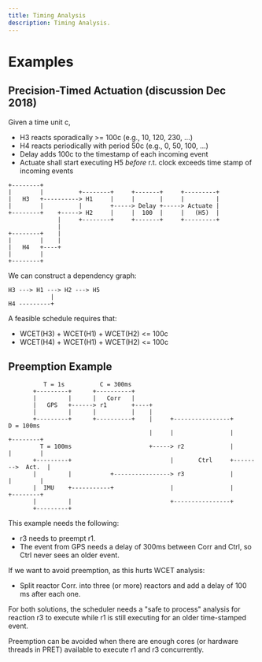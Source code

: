 ```yaml
---
title: Timing Analysis
description: Timing Analysis.
---
```

# Examples

## Precision-Timed Actuation (discussion Dec 2018)
Given a time unit c,
 - H3 reacts sporadically >= 100c (e.g., 10, 120, 230, ...)
 - H4 reacts periodically with period 50c (e.g., 0, 50, 100, ...)
 - Delay adds 100c to the timestamp of each incoming event
 - Actuate shall start executing H5 _before_ r.t. clock exceeds time stamp of incoming events
 
``` 
+--------+
|        |          +--------+     +-------+     +---------+
|   H3   +----------> H1     |     |       |     |         |
|        |          |        +-----> Delay +-----> Actuate |
+--------+    +-----> H2     |     |  100  |     |   (H5)  |
              |     +--------+     +-------+     +---------+
              |
+--------+    |
|        |    |
|   H4   +----+
|        |
+--------+
```

We can construct a dependency graph:

``` 
H3 ---> H1 ---> H2 ---> H5
            |
H4 ---------+
``` 

A feasible schedule requires that:
 - WCET(H3) + WCET(H1) + WCET(H2) \<= 100c
 - WCET(H4) + WCET(H1) + WCET(H2) \<= 100c

## Preemption Example

```
          T = 1s          C = 300ms
       +---------+      +----------+
       |         |      |   Corr   |
       |   GPS   +------> r1       +----+
       |         |      |          |    |
       +---------+      +----------+    |     +----------------+         D = 100ms
                                        |     |                |        +--------+
         T = 100ms                      +-----> r2             |        |        |
       +---------+                            |       Ctrl     +-------->  Act.  |
       |         |           +----------------> r3             |        |        |
       |  IMU    +-----------+                |                |        +--------+
       |         |                            +----------------+
       +---------+
```

This example needs the following:

 * r3 needs to preempt r1.
 * The event from GPS needs a delay of 300ms between Corr and Ctrl, so Ctrl never sees an older event.

If we want to avoid preemption, as this hurts WCET analysis:

 * Split reactor Corr. into three (or more) reactors and add a delay of 100 ms after each one.

For both solutions, the scheduler needs a "safe to process" analysis for reaction r3 to execute while r1 is
still executing for an older time-stamped event.

Preemption can be avoided when there are enough cores (or hardware threads in PRET) available to execute r1 and r3 concurrently.